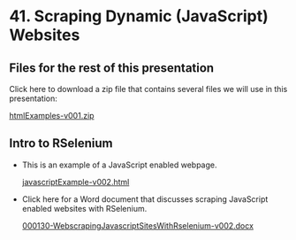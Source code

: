 # <yrChapterNumber>41. </yrChapterNumber> Scraping Dynamic (JavaScript) Websites

## Files for the rest of this presentation

Click here to download a zip file that contains several files we
will use in this presentation:

[htmlExamples-v001.zip](htmlExamples-v001.zip)

## Intro to RSelenium

- This is an example of a JavaScript enabled webpage.

  [javascriptExample-v002.html](javascriptExample-v002.html)
  
- Click here for a Word document that discusses scraping
  JavaScript enabled websites with RSelenium.

  [000130-WebscrapingJavascriptSitesWithRselenium-v002.docx](000130-WebscrapingJavascriptSitesWithRselenium-v002.docx)

